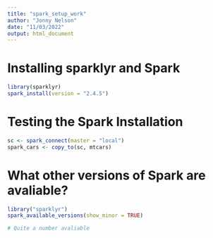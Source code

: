 ```yaml
---
title: "spark_setup_work"
author: "Jonny Nelson"
date: "11/03/2022"
output: html_document
---
```


# Installing sparklyr and Spark

```r
library(sparklyr)
spark_install(version = "2.4.5")
```

# Testing the Spark Installation 

```r
sc <- spark_connect(master = "local")
spark_cars <- copy_to(sc, mtcars)
```
# What other versions of Spark are avaliable?

```r
library("sparklyr")
spark_available_versions(show_minor = TRUE)

# Quite a number avaliable
```


